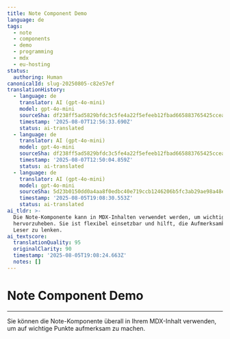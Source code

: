 ```yaml
---
title: Note Component Demo
language: de
tags:
  - note
  - components
  - demo
  - programming
  - mdx
  - eu-hosting
status:
  authoring: Human
canonicalId: slug-20250805-c82e57ef
translationHistory:
  - language: de
    translator: AI (gpt-4o-mini)
    model: gpt-4o-mini
    sourceSha: df238ff5ad5829bfdc3c5fe4a22f5efeeb12fbad665883765425cceab6e0103b
    timestamp: '2025-08-07T12:56:33.690Z'
    status: ai-translated
  - language: de
    translator: AI (gpt-4o-mini)
    model: gpt-4o-mini
    sourceSha: df238ff5ad5829bfdc3c5fe4a22f5efeeb12fbad665883765425cceab6e0103b
    timestamp: '2025-08-07T12:50:04.859Z'
    status: ai-translated
  - language: de
    translator: AI (gpt-4o-mini)
    model: gpt-4o-mini
    sourceSha: 5d23b0150dd0a4aa8f0edbc40e719ccb1246206b5fc3ab29ae98a48e117e5b85
    timestamp: '2025-08-05T19:08:30.553Z'
    status: ai-translated
ai_tldr: >-
  Die Note-Komponente kann in MDX-Inhalten verwendet werden, um wichtige Punkte
  hervorzuheben. Sie ist flexibel einsetzbar und hilft, die Aufmerksamkeit der
  Leser zu lenken.
ai_textscore:
  translationQuality: 95
  originalClarity: 90
  timestamp: '2025-08-05T19:08:24.663Z'
  notes: []
---
```


# Note Component Demo

<Note
  title="Heads up!"
  description="This is a demo of the Note component. You can use it to highlight important information, tips, or warnings in your content."
  icon="tabler:alert-circle"
/>

---

Sie können die Note-Komponente überall in Ihrem MDX-Inhalt verwenden, um auf wichtige Punkte aufmerksam zu machen.
